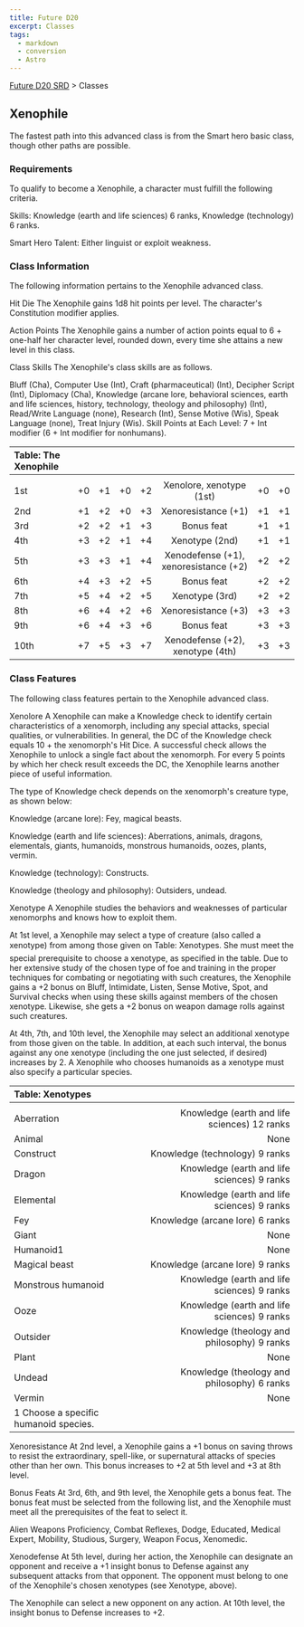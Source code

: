 ```yaml
---
title: Future D20
excerpt: Classes
tags:
  - markdown
  - conversion
  - Astro
---
```






[Future D20 SRD]( / ) > Classes




## Xenophile


The fastest path into this advanced class is from the Smart hero basic class, though other paths are possible.


### Requirements


To qualify to become a Xenophile, a character must fulfill the following criteria.


Skills: Knowledge (earth and life sciences) 6 ranks, Knowledge (technology) 6 ranks.


Smart Hero Talent: Either linguist or exploit weakness.


### Class Information


The following information pertains to the Xenophile advanced class.


Hit Die
The Xenophile gains 1d8 hit points per level. The character's Constitution modifier applies.


Action Points
The Xenophile gains a number of action points equal to 6 + one-half her character level, rounded down, every time she attains a new level in this class.


Class Skills
The Xenophile's class skills are as follows.


Bluff (Cha), Computer Use (Int), Craft (pharmaceutical) (Int), Decipher Script (Int), Diplomacy (Cha), Knowledge (arcane lore, behavioral sciences, earth and life sciences, history, technology, theology and philosophy) (Int), Read/Write Language (none), Research (Int), Sense Motive (Wis), Speak Language (none), Treat Injury (Wis).
Skill Points at Each Level: 7 + Int modifier (6 + Int modifier for nonhumans).


| Table: The Xenophile |  |  |  |  |  |  |  |
| :---------------------- | :--: | :--: | :--: | :--: | :--: | :--: | --: |
|  |  |  |  |  |  |  |  |
| 1st | +0 | +1 | +0 | +2 | Xenolore, xenotype (1st) | +0 | +0 |
| 2nd | +1 | +2 | +0 | +3 | Xenoresistance (+1) | +1 | +1 |
| 3rd | +2 | +2 | +1 | +3 | Bonus feat | +1 | +1 |
| 4th | +3 | +2 | +1 | +4 | Xenotype (2nd) | +1 | +1 |
| 5th | +3 | +3 | +1 | +4 | Xenodefense (+1), xenoresistance (+2) | +2 | +2 |
| 6th | +4 | +3 | +2 | +5 | Bonus feat | +2 | +2 |
| 7th | +5 | +4 | +2 | +5 | Xenotype (3rd) | +2 | +2 |
| 8th | +6 | +4 | +2 | +6 | Xenoresistance (+3) | +3 | +3 |
| 9th | +6 | +4 | +3 | +6 | Bonus feat | +3 | +3 |
| 10th | +7 | +5 | +3 | +7 | Xenodefense (+2), xenotype (4th) | +3 | +3 |



### Class Features


The following class features pertain to the Xenophile advanced class.


Xenolore
A Xenophile can make a Knowledge check to identify certain characteristics of a xenomorph, including any special attacks, special qualities, or vulnerabilities. In general, the DC of the Knowledge check equals 10 + the xenomorph's Hit Dice. A successful check allows the Xenophile to unlock a single fact about the xenomorph. For every 5 points by which her check result exceeds the DC, the Xenophile learns another piece of useful information.


The type of Knowledge check depends on the xenomorph's creature type, as shown below:


Knowledge (arcane lore): Fey, magical beasts.


Knowledge (earth and life sciences): Aberrations, animals, dragons, elementals, giants, humanoids, monstrous humanoids,
oozes, plants, vermin.


Knowledge (technology): Constructs.


Knowledge (theology and philosophy): Outsiders, undead.


Xenotype
A Xenophile studies the behaviors and weaknesses of particular xenomorphs and knows how to exploit them.


At 1st level, a Xenophile may select a type of creature (also called a xenotype) from among those given on Table: Xenotypes. She must meet the special prerequisite to choose a xenotype, as specified in the table. Due to her extensive study of the chosen type of foe and training in the proper techniques for combating or negotiating with such creatures, the Xenophile gains a +2 bonus on Bluff, Intimidate, Listen, Sense Motive, Spot, and Survival checks when using these skills against members of the chosen xenotype. Likewise, she gets a +2 bonus on weapon damage rolls against such creatures.


At 4th, 7th, and 10th level, the Xenophile may select an additional xenotype from those given on the table. In addition, at each such interval, the bonus against any one xenotype (including the one just selected, if desired) increases by 2. A Xenophile who chooses humanoids as a xenotype must also specify a particular species.


| Table: Xenotypes |  |
| :------------------ | --: |
|  |  |
| Aberration | Knowledge (earth and life sciences) 12 ranks |
| Animal | None |
| Construct | Knowledge (technology) 9 ranks |
| Dragon | Knowledge (earth and life sciences) 9 ranks |
| Elemental | Knowledge (earth and life sciences) 9 ranks |
| Fey | Knowledge (arcane lore) 6 ranks |
| Giant | None |
| Humanoid1 | None |
| Magical beast | Knowledge (arcane lore) 9 ranks |
| Monstrous humanoid | Knowledge (earth and life sciences) 9 ranks |
| Ooze | Knowledge (earth and life sciences) 9 ranks |
| Outsider | Knowledge (theology and philosophy) 9 ranks |
| Plant | None |
| Undead | Knowledge (theology and philosophy) 6 ranks |
| Vermin | None |
| 1 Choose a specific humanoid species. |  |



Xenoresistance
At 2nd level, a Xenophile gains a +1 bonus on saving throws to resist the extraordinary, spell-like, or supernatural attacks of species other than her own. This bonus increases to +2 at 5th level and +3 at 8th level.


Bonus Feats
At 3rd, 6th, and 9th level, the Xenophile gets a bonus feat. The bonus feat must be selected from the following list, and the Xenophile must meet all the prerequisites of the feat to select it.


Alien Weapons Proficiency, Combat Reflexes, Dodge, Educated, Medical Expert, Mobility, Studious, Surgery, Weapon Focus,
Xenomedic.


Xenodefense
At 5th level, during her action, the Xenophile can designate an opponent and receive a +1 insight bonus to Defense against any subsequent attacks from that opponent. The opponent must belong to one of the Xenophile's chosen xenotypes (see Xenotype, above).


The Xenophile can select a new opponent on any action. At 10th level, the insight bonus to Defense increases to +2.



